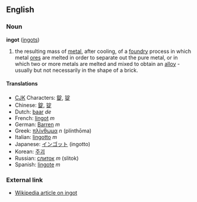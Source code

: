 ==English==

===Noun===
'''ingot''' ([[ingots]])
# the resulting mass of [[metal]], after cooling, of a [[foundry]] process in which metal [[ore]]s are melted in order to separate out the pure metal, or in which two or more metals are melted and mixed to obtain an [[alloy]] - usually but not necessarily in the shape of a brick.

====Translations====
*[[CJK]] Characters: [[錠]], [[锭]]
*Chinese: [[錠]], [[锭]]
*Dutch: [[baar]] ''de''
*French: [[lingot]] ''m''
*German: [[Barren]] ''m''
*Greek: [[πλίνθωμα]] ''n'' (plínthōma)
*Italian: [[lingotto]] ''m''
*Japanese: [[インゴット]] (ingotto)
*Korean: [[주괴]]
*Russian: [[слиток]] ''m'' (slitok)
*Spanish: [[lingote]] ''m''

===External link===
*[[w:ingot|Wikipedia article on ingot]]
